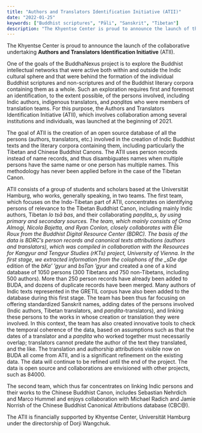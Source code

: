 ```yaml
---
title: "Authors and Translators Identification Initiative (ATII)"
date: "2022-01-25"
keywords: ["Buddhist scriptures", "Pāli", "Sanskrit", "Tibetan"]
description: "The Khyentse Center is proud to announce the launch of the collaborative undertaking Authors and Translators Identification Initiative (ATII)."
---
```


The Khyentse Center is proud to announce the launch of the collaborative undertaking **Authors and Translators Identification Initiative** (ATII).

One of the goals of the BuddhaNexus project is to explore the Buddhist intellectual networks that were active both within and outside the Indic cultural sphere and that were behind the formation of the individual Buddhist scriptures and non-scriptures and of the Buddhist literary corpora containing them as a whole. Such an exploration requires first and foremost an identification, to the extent possible, of the persons involved, including Indic authors, indigenous translators, and *paṇḍita*s who were members of translation teams. For this purpose, the Authors and Translators Identification Initiative (ATII), which involves collaboration among several institutions and individuals, was launched at the beginning of 2021.

The goal of ATII is the creation of an open source database of all the persons (authors, translators, etc.) involved in the creation of Indic Buddhist texts and the literary corpora containing them, including particularly the Tibetan and Chinese Buddhist Canons. The ATII uses person records instead of name records, and thus disambiguates names when multiple persons have the same name or one person has multiple names. This methodology has never been applied before in the case of the Tibetan Canon.

ATII consists of a group of students and scholars based at the Universität Hamburg, who works, generally speaking, in two teams. The first team, which focuses on the Indo-Tibetan part of ATII, concentrates on identifying persons of relevance to the Tibetan Buddhist Canon, including mainly Indic authors, Tibetan _lo tsā bas_, and their collaborating _paṇḍita_s, by using primary and secondary sources. The team, which mainly consists of Orna Almogi, Nicola Bajetta, and Ryan Conlon, closely collaborates with Élie Roux from the Buddhist Digital Resource Center (BDRC). The basis of the data is BDRC’s person records and canonical texts attributions (authors and translators), which was compiled in collaboration with the Resources for Kangyur and Tengyur Studies (rKTs) project, University of Vienna. In the first stage, we extracted information from the colophons of the \_sDe dge_ edition of the _bKa’ ’gyur_ and _bsTan ’gyur_ and created a one of a kind database of 1050 persons (300 Tibetans and 750 non-Tibetans, including 500 authors). More than 250 person records have already been added to BUDA, and dozens of duplicate records have been merged. Many authors of Indic texts represented in the GRETIL corpus have also been added to the database during this first stage. The team has been thus far focusing on offering standardized Sanskrit names, adding dates of the persons involved (Indic authors, Tibetan translators, and _paṇḍita_\-translators), and linking these persons to the works in whose creation or translation they were involved. In this context, the team has also created innovative tools to check the temporal coherence of the data, based on assumptions such as that the dates of a translator and a _paṇḍita_ who worked together must necessarily overlap; translators cannot predate the author of the text they translated, and the like. The translation and authorship attributions visible now on BUDA all come from ATII, and is a significant refinement on the existing data. The data will continue to be refined until the end of the project. The data is open source and collaborations are envisioned with other projects, such as 84000.

The second team, which thus far concentrates on linking Indic persons and their works to the Chinese Buddhist Canon, includes Sebastian Nehrdich and Marco Hummel and enjoys collaboration with Michael Radich and Jamie Norrish of the Chinese Buddhist Canonical Attributions database (CBC@).

The ATII is financially supported by Khyentse Center, Universität Hamburg under the directorship of Dorji Wangchuk.
